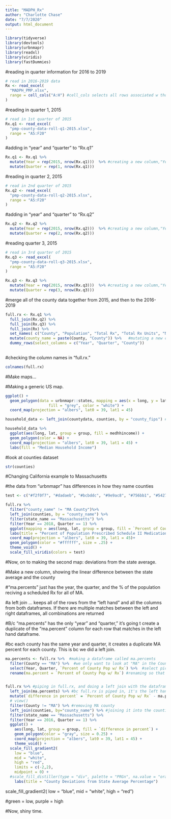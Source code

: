 ```yaml
---
title: "MADPH_Rx"
author: "Charlotte Chase"
date: "7/7/2020"
output: html_document
---
```





```r
library(tidyverse)
library(devtools)
library(urbnmapr)
library(readxl)
library(viridis)
library(fastDummies)
```

#reading in quarter information for 2016 to 2019

```r
# read in 2016-2019 data
Rx <- read_excel(
  "MADPH_PMP.xlsx",
  range = cell_cols("A:H") #cell_cols selects all rows associated w those columns
)
```

#reading in quarter 1, 2015

```r
# read in 1st quarter of 2015
Rx.q1 <- read_excel(
  "pmp-county-data-roll-q1-2015.xlsx",
  range = "A5:F20"
)
```

#adding in "year" and "quarter" to "Rx.q1"

```r
Rx.q1 <- Rx.q1 %>% 
  mutate(Year = rep(2015, nrow(Rx.q1)))  %>% #creating a new column,"Year". For every row in the column "Year" in "Rx.q1," write "2015." 
  mutate(Quarter = rep(1, nrow(Rx.q1))) 
```



#reading in quarter 2, 2015

```r
# read in 2nd quarter of 2015
Rx.q2 <- read_excel(
  "pmp-county-data-roll-q2-2015.xlsx",
  range = "A5:F20"
)
```

#adding in "year" and "quarter" to "Rx.q2"

```r
Rx.q2 <- Rx.q2 %>% 
  mutate(Year = rep(2015, nrow(Rx.q2)))  %>% #creating a new column,"Year". For every row in the column "Year" in "Rx.q2," write "2015." 
  mutate(Quarter = rep(2, nrow(Rx.q2))) 
```


#reading quarter 3, 2015

```r
# read in 3rd quarter of 2015
Rx.q3 <- read_excel(
  "pmp-county-data-roll-q3-2015.xlsx",
  range = "A5:F20"
)
```


```r
Rx.q3 <- Rx.q3 %>% 
  mutate(Year = rep(2015, nrow(Rx.q3)))  %>% #creating a new column,"Year". For every row in the column "Year" in "Rx.q3," write "2015." 
  mutate(Quarter = rep(3, nrow(Rx.q3))) 
```

#merge all of the county data together from 2015, and then to the 2016-2019

```r
full.rx <- Rx.q1 %>% 
  full_join(Rx.q2) %>% 
  full_join(Rx.q3) %>% 
  full_join(Rx) %>% 
  set_names( c("County", "Population", "Total Rx", "Total Rx Units", "N.People w/ Rx", "Percent of County Pop w/ Rx", "Year", "Quarter")) %>%  #renaming all of the names
  mutate(county_name = paste(County, "County")) %>%   #mutating a new column, county_name...on the other side is the expression to make a row. paste from the currently existing column, "County," and then add the string "County". It's evaluated on a row by row basis.  
  dummy_rows(select_columns = c("Year", "Quarter", "County"))
  
```


#checking the column names in "full.rx."
```r
colnames(full.rx)
```


#Make maps...

#Making a generic US map.
```r
ggplot() + 
  geom_polygon(data = urbnmapr::states, mapping = aes(x = long, y = lat, group = group),
		           fill = "grey", color = "white") +
  coord_map(projection = "albers", lat0 = 39, lat1 = 45)
```

```r
household_data <- left_join(countydata, counties, by = "county_fips") #joining the dataframes countydata and counties by "county_fips"

household_data %>%
  ggplot(aes(long, lat, group = group, fill = medhhincome)) +
  geom_polygon(color = NA) +
  coord_map(projection = "albers", lat0 = 39, lat1 = 45) +
  labs(fill = "Median Household Income")
```

#look at counties dataset
```r
str(counties)
```

#Changing California example to Massachusetts

#the data from "urbnmapr" has differences in how they name counties
```r
test <- c("#f2f0f7", "#dadaeb", "#bcbddc", "#9e9ac8", "#756bb1", "#54278f")

full.rx %>%
  filter("county_name" != "MA County")%>% 
  left_join(counties, by = "county_name") %>% 
  filter(state_name == "Massachusetts") %>% 
  filter(Year == 2018, Quarter == 1) %>% 
  ggplot(mapping = aes(long, lat, group = group, fill = `Percent of County Pop w/ Rx`)) +
  labs(title = "Percent of Population Prescribed Schedule II Medications, by County")+
  coord_map(projection = "albers", lat0 = 39, lat1 = 45)+
  geom_polygon(color = "#ffffff", size = .25) +
  theme_void() +
  scale_fill_viridis(colors = test) 
```


#Now, on to making the second map: deviations from the state average.


#Make a new column, showing the linear difference between the state average and the county


#"ma.percents" just has the year, the quarter, and the % of the population reciving a scheduled Rx for all of MA.

#a left join ... keeps all of the rows from the "left hand" and all the columns from both dataframes. If there are multiple matches between the left and right dataframes, all combinations are returned

#B/c "ma.percents" has the only "year" and "quarter," it's going t create a duplicate of the "ma.percent" column for each row that matches in the left hand dataframe.  

#bc each county has the same year and quarter, it creates a duplicate MA percent for each county. This is bc we did a left join. 
```r
ma.percents <- full.rx %>%  #making a dataframe called ma.percents
  filter(County == "MA") %>%  #we only want to look at "MA" in the County data
  select(Year, Quarter, `Percent of County Pop w/ Rx`) %>%  #select picks only "year", "quarter", and that percent
  rename(ma.percent = `Percent of County Pop w/ Rx`) #renaming so that a later join will result in a new column


full.rx %>% #piping in full.rx, and doing a left join with the dataframe that we just made 
  left_join(ma.percents) %>% #bc full.rx is piped in, it's the left hand dataframe
  mutate(`difference in percent` = `Percent of County Pop w/ Rx` - ma.percent) %>% #making a column called "difference"...diff btwn county %age and MA %age
  # view()
  filter(County != "MA") %>% #removing MA county
  left_join(counties, by="county_name") %>% #joining it into the counties dataframe, which we need to make a map
  filter(state_name == "Massachusetts") %>% 
  filter(Year == 2016, Quarter == 1) %>% 
  ggplot() +
    aes(long, lat, group = group, fill = `difference in percent`) +
    geom_polygon(color = "gray", size = 0.25) +
    coord_map(projection = "albers", lat0 = 39, lat1 = 45) +
    theme_void() +
  scale_fill_gradient2(
    low = "blue",
    mid = "white",
    high = "red",
    limits = c(-2,2),
    midpoint = 0) + 
  #scale_fill_distiller(type = "div", palette = "PRGn", na.value = "orange") + #type div = divergent--we want it to diverge from 0
    labs(title = "County Deviations from State Average Percentage")
```

scale_fill_gradient2(
                    low = "blue", 
                    mid = "white", 
                    high = "red")



#green = low, purple = high



#Now, shiny time.



